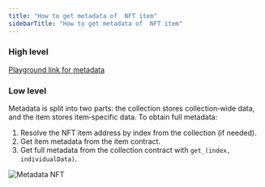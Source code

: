 ```yaml
---
title: "How to get metadata of  NFT item"
sidebarTitle: "How to get metadata of  NFT item"
---
```



### High level

[Playground link for metadata](/ecosystem/rpc/ton-center-v3/accounts/metadata?playground=open)

### Low level

Metadata is split into two parts: the collection stores collection‑wide data, and the item stores item‑specific data. To obtain full metadata:

1. Resolve the NFT item address by index from the collection (if needed).
1. Get item metadata from the item contract.
1. Get full metadata from the collection contract with `get_(index, individualData)`.

![Metadata NFT](/standard/tokens/nft/pictures/nftGetMetadata.jpg)
